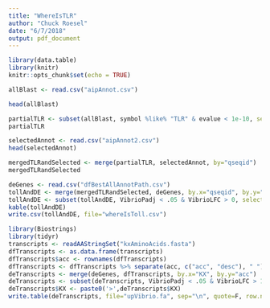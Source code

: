 ```yaml
---
title: "WhereIsTLR"
author: "Chuck Roesel"
date: "6/7/2018"
output: pdf_document
---
```


```r
library(data.table)
library(knitr)
knitr::opts_chunk$set(echo = TRUE)
```

```r
allBlast <- read.csv("aipAnnot.csv")
```
```r
head(allBlast)
```


```r
partialTLR <- subset(allBlast, symbol %like% "TLR" & evalue < 1e-10, select=c("qseqid", "species", "evalue", "cov", "symbol"))
partialTLR
```

```r
selectedAnnot <- read.csv("aipAnnot2.csv")
head(selectedAnnot)
```

```r
mergedTLRandSelected <- merge(partialTLR, selectedAnnot, by="qseqid")
mergedTLRandSelected
```

```r
deGenes <- read.csv("dfBestAllAnnotPath.csv")
tollAndDE <- merge(mergedTLRandSelected, deGenes, by.x="qseqid", by.y="KX")
tollAndDE <- subset(tollAndDE, VibrioPadj < .05 & VibrioLFC > 0, select=c("qseqid", "evalue.x", "cov.x", "symbol.x", "evalue.y", "cov.y", "symbol.y","species", "VibrioLFC", "VibrioPadj"))
kable(tollAndDE)
write.csv(tollAndDE, file="whereIsToll.csv")
```

```r
library(Biostrings)
library(tidyr)
transcripts <- readAAStringSet("kxAminoAcids.fasta")
dfTranscripts <- as.data.frame(transcripts)
dfTranscripts$acc <- rownames(dfTranscripts)
dfTranscripts <- dfTranscripts %>% separate(acc, c("acc", "desc"), " ")
deTranscripts <- merge(deGenes, dfTranscripts, by.x="KX", by.y="acc")
deTranscripts <- subset(deTranscripts, VibrioPadj < .05 & VibrioLFC > 1, select=c("KX", "x"))
deTranscripts$KX <- paste0('>',deTranscripts$KX)
write.table(deTranscripts, file="upVibrio.fa", sep="\n", quote=F, row.names = F, col.names=F)
```

```r

```